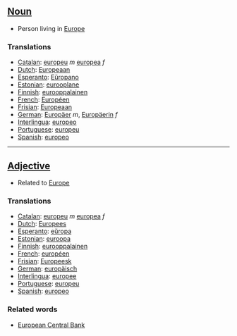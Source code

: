 ==[[Noun]]==

*Person living in [[Europe]]

===Translations===

*[[Catalan]]: [[europeu]] ''m'' [[europea]] ''f''
*[[Dutch]]: [[Europeaan]]
*[[Esperanto]]: [[Eŭropano]]
*[[Estonian]]: [[eurooplane]]
*[[Finnish]]: [[eurooppalainen]]
*[[French]]: [[Européen]]
*[[Frisian]]: [[Europeaan]]
*[[German]]: [[Europäer]] ''m'', [[Europäerin]] ''f''
*[[Interlingua]]: [[europeo]]
*[[Portuguese]]: [[europeu]]
*[[Spanish]]: [[europeo]]

----

==[[Adjective]]==

*Related to [[Europe]]

===Translations===

*[[Catalan]]: [[europeu]] ''m'' [[europea]] ''f''
*[[Dutch]]: [[Europees]]
*[[Esperanto]]: [[eŭropa]]
*[[Estonian]]: [[euroopa]]
*[[Finnish]]: [[eurooppalainen]]
*[[French]]: [[européen]]
*[[Frisian]]: [[Europeesk]]
*[[German]]: [[europäisch]]
*[[Interlingua]]: [[europee]]
*[[Portuguese]]: [[europeu]]
*[[Spanish]]: [[europeo]]

===Related words===

* [[European Central Bank]]